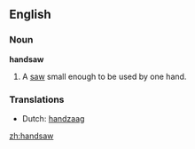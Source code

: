==English==

===Noun===
'''handsaw'''

# A [[saw]] small enough to be used by one hand.

===Translations===
*Dutch: [[handzaag]]

[[zh:handsaw]]
